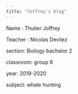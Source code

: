 ```yaml
---
title: "Joffrey's blog"
---
```

Name : Thulier Joffrey

Teacher : Nicolas Devilez

section: Biology bachelor 2

classroom: group 6

year: 2019-2020

subject: whale hunting
